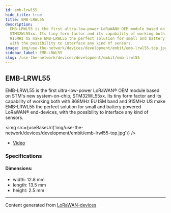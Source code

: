 ```yaml
---
id: emb-lrwl55
hide_title: true
title: EMB-LRWL55
description:
  EMB-LRWL55 is the first ultra-low-power LoRaWAN® OEM module based on STM's new system-on-chip,
  STM32WL55xx. Its tiny form factor and its capability of working both with 868MHz EU ISM band and
  915MHz US make EMB-LRWL55 the perfect solution for small and battery powered LoRaWAN® end-devices,
  with the possibility to interface any kind of sensors.
image: img/use-the-network/devices/development/embit/emb-lrwl55-top.jpg
sidebar_label: EMB-LRWL55
slug: /use-the-network/devices/development/embit/emb-lrwl55
---
```



## EMB-LRWL55

EMB-LRWL55 is the first ultra-low-power LoRaWAN® OEM module based on STM's new system-on-chip,
STM32WL55xx. Its tiny form factor and its capability of working both with 868MHz EU ISM band and
915MHz US make EMB-LRWL55 the perfect solution for small and battery powered LoRaWAN® end-devices,
with the possibility to interface any kind of sensors.

<img src={useBaseUrl('img/use-the-network/devices/development/embit/emb-lrwl55-top.jpg')} />

- [Video](https://www.youtube.com/watch?v=W9B9bqGjlVs)

### Specifications

#### Dimensions:

- width: 12.8 mm
- length: 13.5 mm
- height: 2.5 mm

---

Content generated from [LoRaWAN-devices](https://github.com/TheThingsNetwork/lorawan-devices)
